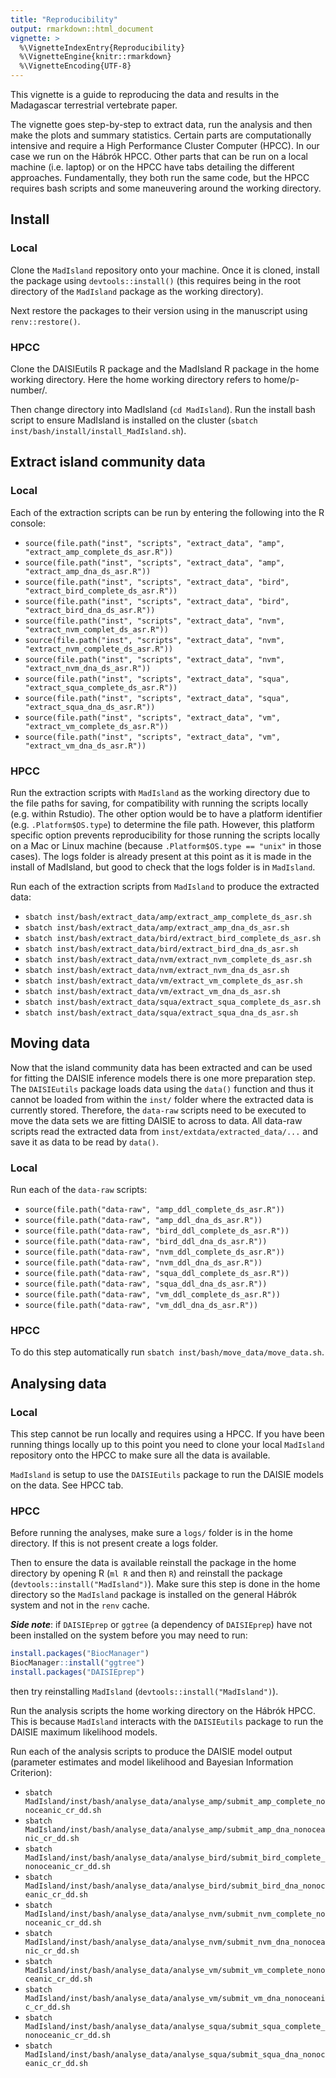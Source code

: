 ```yaml
---
title: "Reproducibility"
output: rmarkdown::html_document
vignette: >
  %\VignetteIndexEntry{Reproducibility}
  %\VignetteEngine{knitr::rmarkdown}
  %\VignetteEncoding{UTF-8}
---
```


This vignette is a guide to reproducing the data and results in the Madagascar terrestrial vertebrate paper.

The vignette goes step-by-step to extract data, run the analysis and then make the plots and summary statistics. Certain parts are computationally intensive and require a High Performance Cluster Computer (HPCC). In our case we run on the Hábrók HPCC. Other parts that can be run on a local machine (i.e. laptop) or on the HPCC have tabs detailing the different approaches. Fundamentally, they both run the same code, but the HPCC requires bash scripts and some maneuvering around the working directory.

## Install {.tabset}

### Local

Clone the `MadIsland` repository onto your machine. Once it is cloned, install the package using `devtools::install()` (this requires being in the root directory of the `MadIsland` package as the working directory).

Next restore the packages to their version using in the manuscript using `renv::restore()`.

### HPCC

Clone the DAISIEutils R package and the MadIsland R package in the home working directory. Here the home working directory refers to home/p-number/. 

Then change directory into MadIsland (`cd MadIsland`). Run the install bash script to ensure MadIsland is installed on the cluster (`sbatch inst/bash/install/install_MadIsland.sh`). 

## {-}

## Extract island community data {.tabset}

### Local

Each of the extraction scripts can be run by entering the following into the R console:

* `source(file.path("inst", "scripts", "extract_data", "amp", "extract_amp_complete_ds_asr.R"))`
* `source(file.path("inst", "scripts", "extract_data", "amp", "extract_amp_dna_ds_asr.R"))`
* `source(file.path("inst", "scripts", "extract_data", "bird", "extract_bird_complete_ds_asr.R"))`
* `source(file.path("inst", "scripts", "extract_data", "bird", "extract_bird_dna_ds_asr.R"))`
* `source(file.path("inst", "scripts", "extract_data", "nvm", "extract_nvm_complet_ds_asr.R"))`
* `source(file.path("inst", "scripts", "extract_data", "nvm", "extract_nvm_complete_ds_asr.R"))`
* `source(file.path("inst", "scripts", "extract_data", "nvm", "extract_nvm_dna_ds_asr.R"))`
* `source(file.path("inst", "scripts", "extract_data", "squa", "extract_squa_complete_ds_asr.R"))`
* `source(file.path("inst", "scripts", "extract_data", "squa", "extract_squa_dna_ds_asr.R"))`
* `source(file.path("inst", "scripts", "extract_data", "vm", "extract_vm_complete_ds_asr.R"))`
* `source(file.path("inst", "scripts", "extract_data", "vm", "extract_vm_dna_ds_asr.R"))`

### HPCC

Run the extraction scripts with `MadIsland` as the working directory due to the file paths for saving, for compatibility with running the scripts locally (e.g. within Rstudio). The other option would be to have a platform identifier (e.g. `.Platform$OS.type`) to determine the file path. However, this platform specific option prevents reproducibility for those running the scripts locally on a Mac or Linux machine (because `.Platform$OS.type == "unix"` in those cases). The logs folder is already present at this point as it is made in the install of MadIsland, but good to check that the logs folder is in `MadIsland`. 

Run each of the extraction scripts from `MadIsland` to produce the extracted data:

  * `sbatch inst/bash/extract_data/amp/extract_amp_complete_ds_asr.sh`
  * `sbatch inst/bash/extract_data/amp/extract_amp_dna_ds_asr.sh`
  * `sbatch inst/bash/extract_data/bird/extract_bird_complete_ds_asr.sh`
  * `sbatch inst/bash/extract_data/bird/extract_bird_dna_ds_asr.sh`
  * `sbatch inst/bash/extract_data/nvm/extract_nvm_complete_ds_asr.sh`
  * `sbatch inst/bash/extract_data/nvm/extract_nvm_dna_ds_asr.sh`
  * `sbatch inst/bash/extract_data/vm/extract_vm_complete_ds_asr.sh`
  * `sbatch inst/bash/extract_data/vm/extract_vm_dna_ds_asr.sh`
  * `sbatch inst/bash/extract_data/squa/extract_squa_complete_ds_asr.sh`
  * `sbatch inst/bash/extract_data/squa/extract_squa_dna_ds_asr.sh`
  
## {-}

## Moving data {.tabset}

Now that the island community data has been extracted and can be used for fitting the DAISIE inference models there is one more preparation step. The `DAISIEutils` package loads data using the `data()` function and thus it cannot be loaded from within the `inst/` folder where the extracted data is currently stored. Therefore, the `data-raw` scripts need to be executed to move the data sets we are fitting DAISIE to across to data. All data-raw scripts read the extracted data from `inst/extdata/extracted_data/...` and save it as data to be read by `data()`. 

### Local

Run each of the `data-raw` scripts:

* `source(file.path("data-raw", "amp_ddl_complete_ds_asr.R"))`
* `source(file.path("data-raw", "amp_ddl_dna_ds_asr.R"))`
* `source(file.path("data-raw", "bird_ddl_complete_ds_asr.R"))`
* `source(file.path("data-raw", "bird_ddl_dna_ds_asr.R"))`
* `source(file.path("data-raw", "nvm_ddl_complete_ds_asr.R"))`
* `source(file.path("data-raw", "nvm_ddl_dna_ds_asr.R"))`
* `source(file.path("data-raw", "squa_ddl_complete_ds_asr.R"))`
* `source(file.path("data-raw", "squa_ddl_dna_ds_asr.R"))`
* `source(file.path("data-raw", "vm_ddl_complete_ds_asr.R"))`
* `source(file.path("data-raw", "vm_ddl_dna_ds_asr.R"))`

### HPCC

To do this step automatically run `sbatch inst/bash/move_data/move_data.sh`. 

## {-}

## Analysing data {.tabset}

### Local

This step cannot be run locally and requires using a HPCC. If you have been running things locally up to this point you need to clone your local `MadIsland` repository onto the HPCC to make sure all the data is available. 

`MadIsland` is setup to use the `DAISIEutils` package to run the DAISIE models on the data. See HPCC tab.

### HPCC

Before running the analyses, make sure a `logs/` folder is in the home directory. If this is not present create a logs folder.

Then to ensure the data is available reinstall the package in the home directory by opening R (`ml R` and then `R`) and reinstall the package (`devtools::install("MadIsland")`). Make sure this step is done in the home directory so the `MadIsland` package is installed on the general Hábrók system and not in the `renv` cache.

***Side note***: if `DAISIEprep` or `ggtree` (a dependency of `DAISIEprep`) have not been installed on the system before you may need to run:
``` r
install.packages("BiocManager")
BiocManager::install("ggtree")
install.packages("DAISIEprep")
```
then try reinstalling `MadIsland` (`devtools::install("MadIsland")`).

Run the analysis scripts the home working directory on the Hábrók HPCC. 
This is because `MadIsland` interacts with the `DAISIEutils` package to run the 
DAISIE maximum likelihood models.

Run each of the analysis scripts to produce the DAISIE model output (parameter
estimates and model likelihood and Bayesian Information Criterion):

  * `sbatch MadIsland/inst/bash/analyse_data/analyse_amp/submit_amp_complete_nonoceanic_cr_dd.sh`
  * `sbatch MadIsland/inst/bash/analyse_data/analyse_amp/submit_amp_dna_nonoceanic_cr_dd.sh`
  * `sbatch MadIsland/inst/bash/analyse_data/analyse_bird/submit_bird_complete_nonoceanic_cr_dd.sh`
  * `sbatch MadIsland/inst/bash/analyse_data/analyse_bird/submit_bird_dna_nonoceanic_cr_dd.sh`
  * `sbatch MadIsland/inst/bash/analyse_data/analyse_nvm/submit_nvm_complete_nonoceanic_cr_dd.sh`
  * `sbatch MadIsland/inst/bash/analyse_data/analyse_nvm/submit_nvm_dna_nonoceanic_cr_dd.sh`
  * `sbatch MadIsland/inst/bash/analyse_data/analyse_vm/submit_vm_complete_nonoceanic_cr_dd.sh`
  * `sbatch MadIsland/inst/bash/analyse_data/analyse_vm/submit_vm_dna_nonoceanic_cr_dd.sh`
  * `sbatch MadIsland/inst/bash/analyse_data/analyse_squa/submit_squa_complete_nonoceanic_cr_dd.sh`
  * `sbatch MadIsland/inst/bash/analyse_data/analyse_squa/submit_squa_dna_nonoceanic_cr_dd.sh`

## {-}

